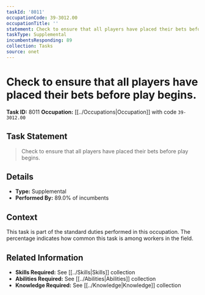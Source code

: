 ```yaml
---
taskId: '8011'
occupationCode: 39-3012.00
occupationTitle: ''
statement: Check to ensure that all players have placed their bets before play begins.
taskType: Supplemental
incumbentsResponding: 89
collection: Tasks
source: onet
---
```

# Check to ensure that all players have placed their bets before play begins.

**Task ID:** 8011
**Occupation:** [[../Occupations|Occupation]] with code `39-3012.00`

## Task Statement

> Check to ensure that all players have placed their bets before play begins.

## Details

- **Type:** Supplemental
- **Performed By:** 89.0% of incumbents

## Context

This task is part of the standard duties performed in this occupation. The percentage indicates how common this task is among workers in the field.

## Related Information

- **Skills Required:** See [[../Skills|Skills]] collection
- **Abilities Required:** See [[../Abilities|Abilities]] collection
- **Knowledge Required:** See [[../Knowledge|Knowledge]] collection
